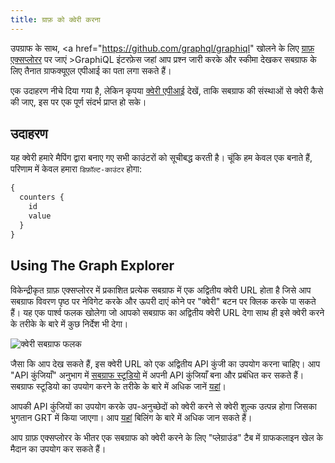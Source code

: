 ```yaml
---
title: ग्राफ़ को क्वेरी करना
---
```


उपग्राफ के साथ, <a href="https://github.com/graphql/graphiql" खोलने के लिए [ग्राफ़ एक्सप्लोरर](https://thegraph.com/explorer) पर जाएं >GraphiQL</a> इंटरफ़ेस जहां आप प्रश्न जारी करके और स्कीमा देखकर सबग्राफ के लिए तैनात ग्राफक्यूएल एपीआई का पता लगा सकते हैं।

एक उदाहरण नीचे दिया गया है, लेकिन कृपया [क्वेरी एपीआई](/querying/graphql-api) देखें, ताकि सबग्राफ की संस्थाओं से क्वेरी कैसे की जाए, इस पर एक पूर्ण संदर्भ प्राप्त हो सके।

## उदाहरण

यह क्वेरी हमारे मैपिंग द्वारा बनाए गए सभी काउंटरों को सूचीबद्ध करती है। चूंकि हम केवल एक बनाते हैं, परिणाम में केवल हमारा `डिफ़ॉल्ट-काउंटर` होगा:

```graphql
{
  counters {
    id
    value
  }
}
```

## Using The Graph Explorer

विकेन्द्रीकृत ग्राफ़ एक्सप्लोरर में प्रकाशित प्रत्येक सबग्राफ में एक अद्वितीय क्वेरी URL होता है जिसे आप सबग्राफ विवरण पृष्ठ पर नेविगेट करके और ऊपरी दाएं कोने पर "क्वेरी" बटन पर क्लिक करके पा सकते हैं। यह एक पार्श्व फलक खोलेगा जो आपको सबग्राफ का अद्वितीय क्वेरी URL देगा साथ ही इसे क्वेरी करने के तरीके के बारे में कुछ निर्देश भी देगा।

![क्वेरी सबग्राफ फलक](/img/query-subgraph-pane.png)

जैसा कि आप देख सकते हैं, इस क्वेरी URL को एक अद्वितीय API कुंजी का उपयोग करना चाहिए। आप "API कुंजियाँ" अनुभाग में [सबग्राफ स्टूडियो](https://thegraph.com/studio) में अपनी API कुंजियाँ बना और प्रबंधित कर सकते हैं। सबग्राफ स्टूडियो का उपयोग करने के तरीके के बारे में अधिक जानें [यहां](/deploying/subgraph-studio)।

आपकी API कुंजियों का उपयोग करके उप-अनुच्छेदों को क्वेरी करने से क्वेरी शुल्क उत्पन्न होगा जिसका भुगतान GRT में किया जाएगा। आप [यहां](/billing) बिलिंग के बारे में अधिक जान सकते हैं।

आप ग्राफ़ एक्सप्लोरर के भीतर एक सबग्राफ को क्वेरी करने के लिए "प्लेग्राउंड" टैब में ग्राफकलाइन खेल के मैदान का उपयोग कर सकते हैं।
